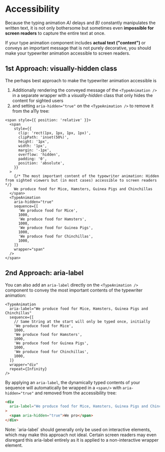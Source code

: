
# Accessibility

Because the typing animation _A)_ delays and _B)_ constantly manipulates the written text, it is not only bothersome but sometimes even **impossible for screen readers** to capture the entire text at once.

If your type animation component includes **actual text ("content")** or conveys an important message that is not purely decorative, you should make your typewriter animation accessible to screen readers.

## 1st Approach: visually-hidden class

The perhaps best approach to make the typewriter animation accessible is

1. Additionally rendering the conveyed message of the `<TypeAnimation />` in a separate wrapper with a _visually-hidden_ class that only hides the content for sighted users
2. and setting `aria-hidden="true"` on the `<TypeAnimation />` to remove it from the a11y tree:

```tsx {2-16,18}
<span style={{ position: 'relative' }}>
  <span
    style={{
      clip: 'rect(1px, 1px, 1px, 1px)',
      clipPath: 'inset(50%)',
      height: '1px',
      width: '1px',
      margin: '-1px',
      overflow: 'hidden',
      padding: '0',
      position: 'absolute',
    }}
  >
    {/* The most important content of the typewriter animation: Hidden from sighted viewers but (in most cases) accessible to screen readers */}
    We produce food for Mice, Hamsters, Guinea Pigs and Chinchillas
  </span>
  <TypeAnimation
    aria-hidden="true"
    sequence={[
      'We produce food for Mice',
      1000,
      'We produce food for Hamsters',
      1000,
      'We produce food for Guinea Pigs',
      1000,
      'We produce food for Chinchillas',
      1000,
    ]}
    wrapper="span"
  />
</span>
```

## 2nd Approach: aria-label

You can also add an `aria-label` directly on the `<TypeAnimation />` component to convey the most important contents of the typewriter animation:

```tsx {2}
<TypeAnimation
  aria-label="We produce food for Mice, Hamsters, Guinea Pigs and Chinchillas"
  sequence={[
    // Same String at the start will only be typed once, initially
    'We produce food for Mice',
    1000,
    'We produce food for Hamsters',
    1000,
    'We produce food for Guinea Pigs',
    1000,
    'We produce food for Chinchillas',
    1000,
  ]}
  wrapper="div"
  repeat={Infinity}
/>
```

By applying an `aria-label`, the dynamically typed contents of your sequence will automatically be wrapped in a `<span/>` with `aria-hidden="true"` and removed from the accessibility tree:

```html {aria-hidden="true"}
<div
  aria-label="We produce food for Mice, Hamsters, Guinea Pigs and Chinchillas"
>
  <span aria-hidden="true">We pro</span>
</div>
```

<Callout type="warning" emoji="⚠️">
  Note: `aria-label` should generally only be used on interactive elements,
  which may make this approach not ideal. Certain screen readers may even
  disregard this aria-label entirely as it is applied to a non-interactive
  wrapper element.
</Callout>
